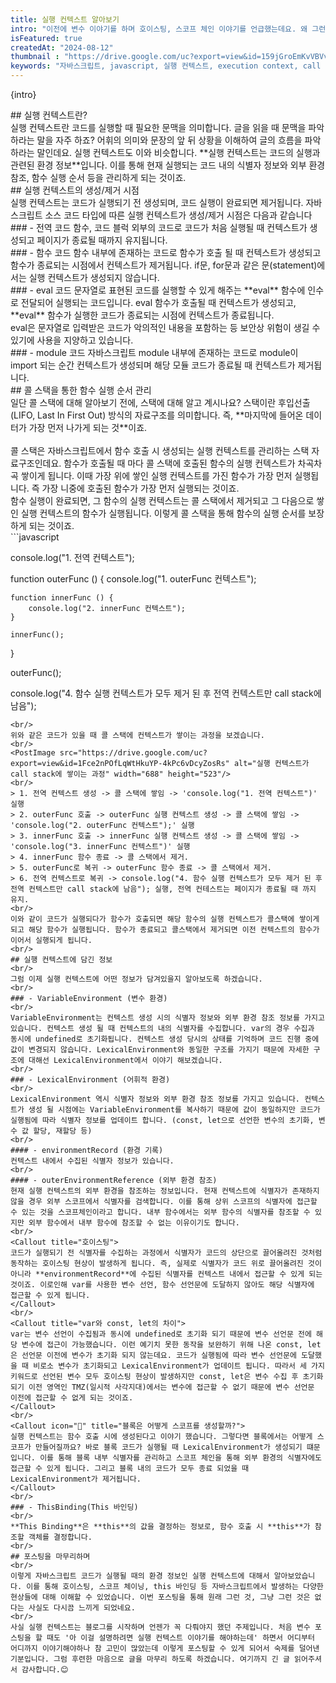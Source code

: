 ```yaml
---
title: 실행 컨텍스트 알아보기
intro: "이전에 변수 이야기를 하며 호이스팅, 스코프 체인 이야기를 언급했는데요. 왜 그런 현상이 일어나는지 궁금하지 않으셨나요? 실행 컨텍스트를 알게 되면 많은 궁금증이 풀리게 됩니다. 얼른 실행 컨텍스트에 대해 알아보러 갑시다."
isFeatured: true
createdAt: "2024-08-12"
thumbnail : "https://drive.google.com/uc?export=view&id=159jGroEmKvVBVvLL9C77eprzuvnbccBn"
keywords: "자바스크립트, javascript, 실행 컨텍스트, execution context, call stack, hoisting, scope"
---
```

<p>{intro}</p>
<Spacing size="lg" />
## 실행 컨텍스트란?
<br/>
실행 컨텍스트란 코드를 실행할 때 필요한 문맥을 의미합니다. 글을 읽을 때 문맥을 파악하라는 말을 자주 하죠? 어휘의 의미와 문장의 앞 뒤 상황을 이해하여 글의 흐름을 파악하라는 말인데요. 실행 컨텍스트도 이와 비슷합니다. **실행 컨텍스트는 코드의 실행과 관련된 환경 정보**입니다. 이를 통해 현재 실행되는 코드 내의 식별자 정보와 외부 환경 참조, 함수 실행 순서 등을 관리하게 되는 것이죠.
<br/>
## 실행 컨텍스트의 생성/제거 시점
<br/>
실행 컨텍스트는 코드가 실행되기 전 생성되며, 코드 실행이 완료되면 제거됩니다. 
자바스크립트 소스 코드 타입에 따른 실행 컨텍스트가 생성/제거 시점은 다음과 같습니다
<br/>
### - 전역 코드
함수, 코드 블럭 외부의 코드로 코드가 처음 실행될 때 컨텍스트가 생성되고 페이지가 종료될 때까지 유지됩니다.
<br/>
### - 함수 코드
함수 내부에 존재하는 코드로 함수가 호출 될 때 컨텍스트가 생성되고 함수가 종료되는 시점에서 컨텍스트가 제거됩니다. if문, for문과 같은 문(statement)에서는 실행 컨텍스트가 생성되지 않습니다.
<br/>
### - eval 코드
 문자열로 표현된 코드를 실행할 수 있게 해주는 **eval** 함수에 인수로 전달되어 실행되는 코드입니다. eval 함수가 호출될 때 컨텍스트가 생성되고, **eval** 함수가 실행한 코드가 종료되는 시점에 컨텍스트가 종료됩니다.
<br/>
<Callout icon="🚨">
eval은 문자열로 입력받은 코드가 악의적인 내용을 포함하는 등 보안상 위험이 생길 수 있기에 사용을 지양하고 있습니다.
</Callout>
<br/>
### - module 코드
자바스크립트 module 내부에 존재하는 코드로 module이 import 되는 순간 컨텍스트가 생성되며 해당 모듈 코드가 종료될 때 컨텍스트가 제거됩니다.
<br/>
## 콜 스택을 통한 함수 실행 순서 관리
<br/>
일단 콜 스택에 대해 알아보기 전에, 스택에 대해 알고 계시나요? 스택이란 후입선출(LIFO, Last In First Out) 방식의 자료구조를 의미합니다. 즉, **마지막에 들어온 데이터가 가장 먼저 나가게 되는 것**이죠.
<br/>
<PostImage src="https://drive.google.com/uc?export=view&id=14L-2EurAc37t_OeTgtjXLR3eDdOuTTSe" alt="스택" width="375" height="439"/>
<br/>
콜 스택은 자바스크립트에서 함수 호출 시 생성되는 실행 컨텍스트를 관리하는 스택 자료구조인데요. 함수가 호출될 때 마다 콜 스택에 호출된 함수의 실행 컨텍스트가 차곡차곡 쌓이게 됩니다. 이때 가장 위에 쌓인 실행 컨텍스트를 가진 함수가 가장 먼저 실행됩니다. 즉 가장 니중에 호출된 함수가 가장 먼저 실행되는 것이죠. 
<br/>
함수 실행이 완료되면, 그 함수의 실행 컨텍스트는 콜 스택에서 제거되고 그 다음으로 쌓인 실행 컨텍스트의 함수가 실행됩니다. 이렇게 콜 스택을 통해 함수의 실행 순서를 보장하게 되는 것이죠.
<br/>
```javascript

console.log("1. 전역 컨텍스트");

function outerFunc () {
	console.log("1. outerFunc 컨텍스트");
	
	function innerFunc () {
		console.log("2. innerFunc 컨텍스트");
	}
	
	innerFunc();
}

outerFunc();

console.log("4. 함수 실행 컨텍스트가 모두 제거 된 후 전역 컨텍스트만 call stack에 남음");
```
<br/>
위와 같은 코드가 있을 때 콜 스택에 컨텍스트가 쌓이는 과정을 보겠습니다.
<br/>
<PostImage src="https://drive.google.com/uc?export=view&id=1Fce2nPOfLqWtHkuYP-4kPc6vDcyZosRs" alt="실행 컨텍스트가 call stack에 쌓이는 과정" width="688" height="523"/>
<br/>
> 1. 전역 컨텍스트 생성 -> 콜 스택에 쌓임 -> 'console.log("1. 전역 컨텍스트")' 실행    
> 2. outerFunc 호출 -> outerFunc 실행 컨텍스트 생성 -> 콜 스택에 쌓임 -> 'console.log("2. outerFunc 컨텍스트");' 실행
> 3. innerFunc 호출 -> innerFunc 실행 컨텍스트 생성 -> 콜 스택에 쌓임 -> 'console.log("3. innerFunc 컨텍스트")' 실행
> 4. innerFunc 함수 종료 -> 콜 스택에서 제거.
> 5. outerFunc로 복귀 -> outerFunc 함수 종료 -> 콜 스택에서 제거.
> 6. 전역 컨텍스트로 복귀 -> console.log("4. 함수 실행 컨텍스트가 모두 제거 된 후 전역 컨텍스트만 call stack에 남음"); 실행, 전역 컨테스트는 페이지가 종료될 때 까지 유지.
<br/>
이와 같이 코드가 실행되다가 함수가 호출되면 해당 함수의 실행 컨텍스트가 콜스택에 쌓이게 되고 해당 함수가 실행됩니다. 함수가 종료되고 콜스택에서 제거되면 이전 컨텍스트의 함수가 이어서 실행되게 됩니다. 
<br/>
## 실행 컨텍스트에 담긴 정보
<br/>
그럼 이제 실행 컨텍스트에 어떤 정보가 담겨있을지 알아보도록 하겠습니다.
<br/>
### - VariableEnvironment (변수 환경)
<br/>
VariableEnvironment는 컨텍스트 생성 시의 식별자 정보와 외부 환경 참조 정보를 가지고 있습니다. 컨텍스트 생성 될 때 컨텍스트의 내의 식별자를 수집합니다. var의 경우 수집과 동시에 undefined로 초기화됩니다. 컨텍스트 생성 당시의 상태를 기억하며 코드 진행 중에 값이 변경되지 않습니다. LexicalEnvironment와 동일한 구조를 가지기 때문에 자세한 구조에 대해선 LexicalEnvironment에서 이야기 해보겠습니다.  
<br/>
### - LexicalEnvironment (어휘적 환경)
<br/>
LexicalEnvironment 역시 식별자 정보와 외부 환경 참조 정보를 가지고 있습니다. 컨텍스트가 생성 될 시점에는 VariableEnvironment를 복사하기 때문에 값이 동일하지만 코드가 실행됨에 따라 식별자 정보를 업데이트 합니다. (const, let으로 선언한 변수의 초기화, 변수 값 할당, 재할당 등)
<br/>
#### - environmentRecord (환경 기록)
컨텍스트 내에서 수집된 식별자 정보가 있습니다.
<br/>
#### - outerEnvironmentReference (외부 환경 참조)
현재 실행 컨텍스트의 외부 환경을 참조하는 정보입니다. 현재 컨텍스트에 식별자가 존재하지 않을 경우 외부 스코프에서 식별자를 검색합니다. 이를 통해 상위 스코프의 식별자에 접근할 수 있는 것을 스코프체인이라고 합니다. 내부 함수에서는 외부 함수의 식별자를 참조할 수 있지만 외부 함수에서 내부 함수에 참조할 수 없는 이유이기도 합니다.
<br/>
<Callout title="호이스팅">
코드가 실행되기 전 식별자를 수집하는 과정에서 식별자가 코드의 상단으로 끌어올려진 것처럼 동작하는 호이스팅 현상이 발생하게 됩니다. 즉, 실제로 식별자가 코드 위로 끌어올려진 것이 아니라 **environmentRecord**에 수집된 식별자를 컨텍스트 내에서 접근할 수 있게 되는 것이죠. 이로인해 var를 사용한 변수 선언, 함수 선언문에 도달하지 않아도 해당 식별자에 접근할 수 있게 됩니다.
</Callout>
<br/>
<Callout title="var와 const, let의 차이">
var는 변수 선언이 수집됨과 동시에 undefined로 초기화 되기 때문에 변수 선언문 전에 해당 변수에 접근이 가능했습니다. 이런 예기치 못한 동작을 보완하기 위해 나온 const, let은 선언문 이전에 변수가 초기화 되지 않는데요. 코드가 실행됨에 따라 변수 선언문에 도달했을 때 비로소 변수가 초기화되고 LexicalEnvironment가 업데이트 됩니다. 따라서 세 가지 키워드로 선언된 변수 모두 호이스팅 현상이 발생하지만 const, let은 변수 수집 후 초기화 되기 이전 영역인 TMZ(일시적 사각지대)에서는 변수에 접근할 수 없기 때문에 변수 선언문 이전에 접근할 수 없게 되는 것이죠.
</Callout>
<br/>
<Callout icon="🤔" title="블록은 어떻게 스코프를 생성할까?">
실행 컨텍스트는 함수 호출 시에 생성된다고 이야기 했습니다. 그렇다면 블록에서는 어떻게 스코프가 만들어질까요? 바로 블록 코드가 실행될 때 LexicalEnvironment가 생성되기 떄문입니다. 이를 통해 블록 내부 식별자를 관리하고 스코프 체인을 통해 외부 환경의 식별자에도 접근할 수 있게 됩니다. 그리고 블록 내의 코드가 모두 종료 되었을 때 LexicalEnvironment가 제거됩니다.
</Callout>
<br/>
### - ThisBinding(This 바인딩)
<br/>
**This Binding**은 **this**의 값을 결정하는 정보로, 함수 호출 시 **this**가 참조할 객체를 결정합니다.
<br/>
## 포스팅을 마무리하며
<br/>
이렇게 자바스크립트 코드가 실행될 때의 환경 정보인 실행 컨텍스트에 대해서 알아보았습니다. 이를 통해 호이스팅, 스코프 체이닝, this 바인딩 등 자바스크립트에서 발생하는 다양한 현상들에 대해 이해할 수 있었습니다. 이번 포스팅을 통해 원래 그런 것, 그냥 그런 것은 없다는 사실도 다시끔 느끼게 되었네요.  
<br/>
사실 실행 컨텍스트는 블로그를 시작하며 언젠가 꼭 다뤄야지 했던 주제입니다. 처음 변수 포스팅을 할 때도 '아 이걸 설명하려면 실행 컨텍스트 이야기를 해야하는데' 하면서 어디부터 어디까지 이야기해야하나 참 고민이 많았는데 이렇게 포스팅할 수 있게 되어서 숙제를 덜어낸 기분입니다. 그럼 후련한 마음으로 글을 마무리 하도록 하겠습니다. 여기까지 긴 글 읽어주셔서 감사합니다.😊